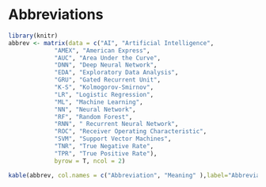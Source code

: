 # Abbreviations 

\spacing{1.1}

```r
library(knitr)
abbrev <- matrix(data = c("AI", "Artificial Intelligence",
             "AMEX", "American Express",
             "AUC", "Area Under the Curve",             
             "DNN", "Deep Neural Network",
             "EDA", "Exploratory Data Analysis",
             "GRU", "Gated Recurrent Unit",
             "K-S", "Kolmogorov-Smirnov",
             "LR", "Logistic Regression",
             "ML", "Machine Learning",
             "NN", "Neural Network",
             "RF", "Random Forest",             
             "RNN", " Recurrent Neural Network",
             "ROC", "Receiver Operating Characteristic",
             "SVM", "Support Vector Machines",
             "TNR", "True Negative Rate",
             "TPR", "True Positive Rate"),
             byrow = T, ncol = 2)
```


```r
kable(abbrev, col.names = c("Abbreviation", "Meaning" ),label="Abbreviations", caption ="List of Abbrevivations")
```



